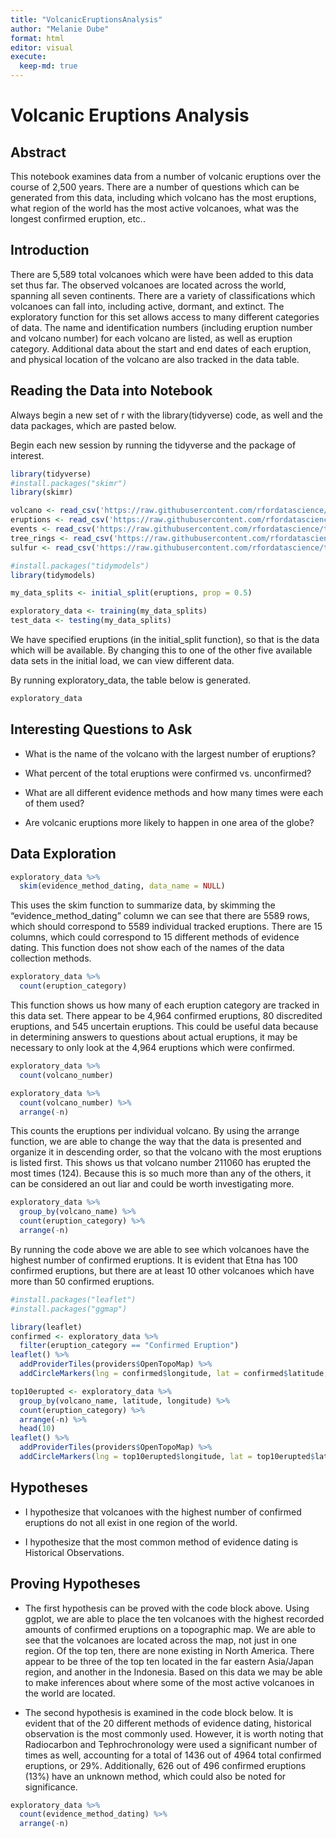 ```yaml
---
title: "VolcanicEruptionsAnalysis"
author: "Melanie Dube"
format: html
editor: visual
execute: 
  keep-md: true
---
```


# Volcanic Eruptions Analysis

## Abstract

This notebook examines data from a number of volcanic eruptions over the course of 2,500 years. There are a number of questions which can be generated from this data, including which volcano has the most eruptions, what region of the world has the most active volcanoes, what was the longest confirmed eruption, etc..

## Introduction

There are 5,589 total volcanoes which were have been added to this data set thus far. The observed volcanoes are located across the world, spanning all seven continents. There are a variety of classifications which volcanoes can fall into, including active, dormant, and extinct. The exploratory function for this set allows access to many different categories of data. The name and identification numbers (including eruption number and volcano number) for each volcano are listed, as well as eruption category. Additional data about the start and end dates of each eruption, and physical location of the volcano are also tracked in the data table.

## Reading the Data into Notebook

Always begin a new set of r with the library(tidyverse) code, as well and the data packages, which are pasted below.

Begin each new session by running the tidyverse and the package of interest.

```r
library(tidyverse)
#install.packages("skimr")
library(skimr)

volcano <- read_csv('https://raw.githubusercontent.com/rfordatascience/tidytuesday/master/data/2020/2020-05-12/volcano.csv')
eruptions <- read_csv('https://raw.githubusercontent.com/rfordatascience/tidytuesday/master/data/2020/2020-05-12/eruptions.csv')
events <- read_csv('https://raw.githubusercontent.com/rfordatascience/tidytuesday/master/data/2020/2020-05-12/events.csv')
tree_rings <- read_csv('https://raw.githubusercontent.com/rfordatascience/tidytuesday/master/data/2020/2020-05-12/tree_rings.csv')
sulfur <- read_csv('https://raw.githubusercontent.com/rfordatascience/tidytuesday/master/data/2020/2020-05-12/sulfur.csv')

```

```r
#install.packages("tidymodels")
library(tidymodels)

my_data_splits <- initial_split(eruptions, prop = 0.5)

exploratory_data <- training(my_data_splits)
test_data <- testing(my_data_splits)
```

We have specified eruptions (in the initial_split function), so that is the data which will be available. By changing this to one of the other five available data sets in the initial load, we can view different data.

By running exploratory_data, the table below is generated.

```r
exploratory_data
```

## Interesting Questions to Ask

-   What is the name of the volcano with the largest number of eruptions?

-   What percent of the total eruptions were confirmed vs. unconfirmed?

-   What are all different evidence methods and how many times were each of them used?

-   Are volcanic eruptions more likely to happen in one area of the globe?

## Data Exploration

```r
exploratory_data %>%
  skim(evidence_method_dating, data_name = NULL)
```

This uses the skim function to summarize data, by skimming the "evidence_method_dating" column we can see that there are 5589 rows, which should correspond to 5589 individual tracked eruptions. There are 15 columns, which could correspond to 15 different methods of evidence dating. This function does not show each of the names of the data collection methods.

```r
exploratory_data %>%
  count(eruption_category)
```

This function shows us how many of each eruption category are tracked in this data set. There appear to be 4,964 confirmed eruptions, 80 discredited eruptions, and 545 uncertain eruptions. This could be useful data because in determining answers to questions about actual eruptions, it may be necessary to only look at the 4,964 eruptions which were confirmed.

```r
exploratory_data %>%
  count(volcano_number)

exploratory_data %>%
  count(volcano_number) %>%
  arrange(-n)
```

This counts the eruptions per individual volcano. By using the arrange function, we are able to change the way that the data is presented and organize it in descending order, so that the volcano with the most eruptions is listed first. This shows us that volcano number 211060 has erupted the most times (124). Because this is so much more than any of the others, it can be considered an out liar and could be worth investigating more.

```r
exploratory_data %>%
  group_by(volcano_name) %>%
  count(eruption_category) %>%
  arrange(-n)


```

By running the code above we are able to see which volcanoes have the highest number of confirmed eruptions. It is evident that Etna has 100 confirmed eruptions, but there are at least 10 other volcanoes which have more than 50 confirmed eruptions.

```r
#install.packages("leaflet")
#install.packages("ggmap")

library(leaflet)
confirmed <- exploratory_data %>%
  filter(eruption_category == "Confirmed Eruption")
leaflet() %>%
  addProviderTiles(providers$OpenTopoMap) %>%
  addCircleMarkers(lng = confirmed$longitude, lat = confirmed$latitude, radius = 0.5)
```

```r
top10erupted <- exploratory_data %>%
  group_by(volcano_name, latitude, longitude) %>%
  count(eruption_category) %>%
  arrange(-n) %>%
  head(10)
leaflet() %>%
  addProviderTiles(providers$OpenTopoMap) %>%
  addCircleMarkers(lng = top10erupted$longitude, lat = top10erupted$latitude, radius = top10erupted$n/10)
```

## Hypotheses

-   I hypothesize that volcanoes with the highest number of confirmed eruptions do not all exist in one region of the world.

-   I hypothesize that the most common method of evidence dating is Historical Observations.

## Proving Hypotheses

-   The first hypothesis can be proved with the code block above. Using ggplot, we are able to place the ten volcanoes with the highest recorded amounts of confirmed eruptions on a topographic map. We are able to see that the volcanoes are located across the map, not just in one region. Of the top ten, there are none existing in North America. There appear to be three of the top ten located in the far eastern Asia/Japan region, and another in the Indonesia. Based on this data we may be able to make inferences about where some of the most active volcanoes in the world are located.

-   The second hypothesis is examined in the code block below. It is evident that of the 20 different methods of evidence dating, historical observation is the most commonly used. However, it is worth noting that Radiocarbon and Tephrochronology were used a significant number of times as well, accounting for a total of 1436 out of 4964 total confirmed eruptions, or 29%. Additionally, 626 out of 496 confirmed eruptions (13%) have an unknown method, which could also be noted for significance.

```r
exploratory_data %>%
  count(evidence_method_dating) %>%
  arrange(-n)
```
